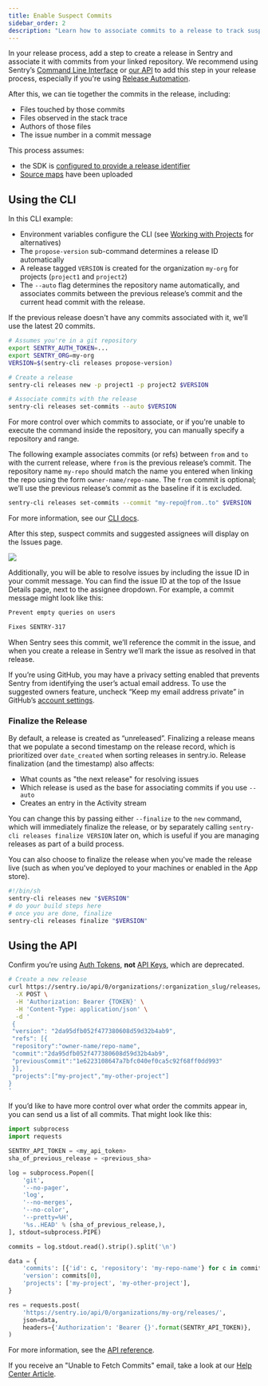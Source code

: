 ```yaml
---
title: Enable Suspect Commits
sidebar_order: 2
description: "Learn how to associate commits to a release to track suspect commits."
---
```


In your release process, add a step to create a release in Sentry and associate it with commits from your linked repository. We recommend using Sentry’s [Command Line Interface](/product/cli/releases/) or [our API](/product/releases/setup/manual-setup-releases/#using-the-api) to add this step in your release process, especially if you're using [Release Automation](/product/releases/setup/release-automation/).

After this, we can tie together the commits in the release, including:

- Files touched by those commits
- Files observed in the stack trace
- Authors of those files
- The issue number in a commit message

This process assumes:

- the SDK is [configured to provide a release identifier](/platform-redirect/?next=/configuration/releases/)
- [Source maps](/platforms/javascript/sourcemaps/) have been uploaded

## Using the CLI

In this CLI example:
- Environment variables configure the CLI (see [Working with Projects](/product/cli/configuration/#sentry-cli-working-with-projects) for alternatives)
- The `propose-version` sub-command determines a release ID automatically
- A release tagged `VERSION` is created for the organization `my-org` for projects (`project1` and `project2`)
- The `--auto` flag determines the repository name automatically, and associates commits between the previous release’s commit and the current head commit with the release.

<Note>

If the previous release doesn't have any commits associated with it, we’ll use the latest 20 commits.

</Note>

```bash
# Assumes you're in a git repository
export SENTRY_AUTH_TOKEN=...
export SENTRY_ORG=my-org
VERSION=$(sentry-cli releases propose-version)

# Create a release
sentry-cli releases new -p project1 -p project2 $VERSION

# Associate commits with the release
sentry-cli releases set-commits --auto $VERSION
```

For more control over which commits to associate, or if you're unable to execute the command inside the repository, you can manually specify a repository and range.

The following example associates commits (or refs) between `from` and `to` with the current release, where `from` is the previous release’s commit. The repository name `my-repo` should match the name you entered when linking the repo using the form `owner-name/repo-name`. The `from` commit is optional; we’ll use the previous release’s commit as the baseline if it is excluded.

```bash
sentry-cli releases set-commits --commit "my-repo@from..to" $VERSION
```

For more information, see our [CLI docs](/product/cli/releases/).

After this step, suspect commits and suggested assignees will display on the Issues page.

![](suspect-commits-highlighted.png)

Additionally, you will be able to resolve issues by including the issue ID in your commit message. You can find the issue ID at the top of the Issue Details page, next to the assignee dropdown. For example, a commit message might look like this:

```bash
Prevent empty queries on users

Fixes SENTRY-317
```

When Sentry sees this commit, we’ll reference the commit in the issue, and when you create a release in Sentry we’ll mark the issue as resolved in that release.

<Note>

If you’re using GitHub, you may have a privacy setting enabled that prevents Sentry from identifying the user’s actual email address. To use the suggested owners feature, uncheck “Keep my email address private” in GitHub’s [account settings](https://github.com/settings/emails).

</Note>

### Finalize the Release

By default, a release is created as “unreleased”. Finalizing a release means that we populate a second timestamp on the release record, which is prioritized over `date_created` when sorting releases in sentry.io. Release finalization (and the timestamp) also affects:
- What counts as "the next release" for resolving issues
- Which release is used as the base for associating commits if you use `--auto`
- Creates an entry in the Activity stream

You can change this by passing either `--finalize` to the `new` command, which will immediately finalize the release, or by separately calling `sentry-cli releases finalize VERSION` later on, which is useful if you are managing releases as part of a build process.

You can also choose to finalize the release when you've made the release live (such as when you've deployed to your machines or enabled in the App store).

```bash
#!/bin/sh
sentry-cli releases new "$VERSION"
# do your build steps here
# once you are done, finalize
sentry-cli releases finalize "$VERSION"
```
## Using the API

<Note>

Confirm you’re using [Auth Tokens](/api/auth/#auth-tokens), **not** [API Keys](/api/auth/#api-keys), which are deprecated.

</Note>

```bash
# Create a new release
curl https://sentry.io/api/0/organizations/:organization_slug/releases/ \
  -X POST \
  -H 'Authorization: Bearer {TOKEN}' \
  -H 'Content-Type: application/json' \
  -d '
 {
 "version": "2da95dfb052f477380608d59d32b4ab9",
 "refs": [{
 "repository":"owner-name/repo-name",
 "commit":"2da95dfb052f477380608d59d32b4ab9",
 "previousCommit":"1e6223108647a7bfc040ef0ca5c92f68ff0dd993"
 }],
 "projects":["my-project","my-other-project"]
}
'
```

If you’d like to have more control over what order the commits appear in, you can send us a list of all commits. That might look like this:

```python
import subprocess
import requests

SENTRY_API_TOKEN = <my_api_token>
sha_of_previous_release = <previous_sha>

log = subprocess.Popen([
    'git',
    '--no-pager',
    'log',
    '--no-merges',
    '--no-color',
    '--pretty=%H',
    '%s..HEAD' % (sha_of_previous_release,),
], stdout=subprocess.PIPE)

commits = log.stdout.read().strip().split('\n')

data = {
    'commits': [{'id': c, 'repository': 'my-repo-name'} for c in commits],
    'version': commits[0],
    'projects': ['my-project', 'my-other-project'],
}

res = requests.post(
    'https://sentry.io/api/0/organizations/my-org/releases/',
    json=data,
    headers={'Authorization': 'Bearer {}'.format(SENTRY_API_TOKEN)},
)
```

For more information, see the [API reference](/api/releases/create-a-new-release-for-an-organization/).

<Note>

If you receive an "Unable to Fetch Commits" email, take a look at our [Help Center Article](https://help.sentry.io/hc/en-us/articles/360019866834-Why-am-I-receiving-the-email-Unable-to-Fetch-Commits-).

</Note>
